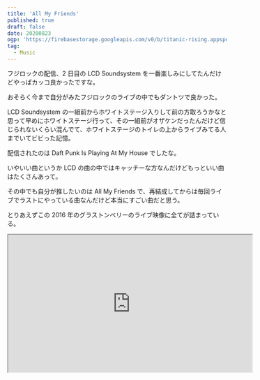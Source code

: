 ```yaml
---
title: 'All My Friends'
published: true
draft: false
date: 20200823
ogp: 'https://firebasestorage.googleapis.com/v0/b/titanic-rising.appspot.com/o/allmyfriends.jpg?alt=media&token=ba6fa7e5-2891-477e-84f2-46db60692e3f'
tag:
  - Music
---
```


フジロックの配信、2 日目の LCD Soundsystem を一番楽しみにしてたんだけどやっぱカッコ良かったですな。

おそらく今まで自分がみたフジロックのライブの中でもダントツで良かった。

LCD Soundsystem の一組前からホワイトステージ入りして前の方取ろうかなと思って早めにホワイトステージ行って、その一組前がオザケンだったんだけど信じられないくらい混んでて、ホワイトステージのトイレの上からライブみてる人までいてビビった記憶。

配信されたのは Daft Punk Is Playing At My House でしたな。

いやいい曲というか LCD の曲の中ではキャッチーな方なんだけどもっといい曲はたくさんあって。

その中でも自分が推したいのは All My Friends で、再結成してからは毎回ライブでラストにやっている曲なんだけど本当にすごい曲だと思う。

とりあえずこの 2016 年のグラストンベリーのライブ映像に全てが詰まっている。

<div
  style={{
    position: 'relative',
    paddingBottom: '56.25%',
    height: 0,
    overflow: 'hidden',
    maxWidth: '100%',
    marginBottom: '1.5rem',
  }}
>
  <iframe
    width="560"
    height="315"
    src="https://www.youtube.com/embed/ObvLGOE-_Qk"
  />
</div>

まあ曲については書くと長くなるから書かないけど本当に好き。特にラスト。そこまで長いんだけどね…笑

最近流行りの The 1975 の 1st に入っている Sex という曲もこの曲をベースに作られている。歌い出しとか一緒だしね笑。

<BookMark
  url="https://nme-jp.com/news/29653/"
  title="ザ・1975 のマット・ヒーリー、これまでで一番のお気に入りの楽曲を明かす | NME Japan"
/>

最初ライブ映像みたときはそのピアノは打ち込みじゃないのね！！って驚いた。

ちなみにさっきのフジロックのライブ、僕はテンション上がりすぎて携帯を落として水没させて友達と連絡が取れなくなってしまいました。

## グラストンベリー 2016 といえば

チャーチズのローレンが白い衣装で登場してあまりの可愛さに話題になってましたが LCD Soundsystem のジェームスマーフィーもそれに対抗して白衣装だったのかな？？

<BookMark
  href="https://www.bbc.co.uk/programmes/articles/m1LCMVxxzXmGZt7nLZ8KWR/chvrch-s-in-pictures"
  title="BBC Music - Glastonbury, 2016 - CHVRCHΞS"
/>

てかグラストンベリー 2016 のラインナップえぐ過ぎ。ぼくのかんがえたさいきょうのらいんなっぷ状態。

これ ↓ タイムテーブルなんだけどもう逆に困るわね。

<BookMark
  href="https://www.glastonburyfestivals.co.uk/line-up/line-up-2016/"
  title=""
/>

2 日目とかアデルとニューオーダーとジェイムスブレイクと M83 がタイムテーブル被っちゃってるんだけどもうこれどれみても後悔するだろ…

LCD Soundsystem は Coldplay の真裏。本当に贅沢ですな…

まじで日本にまた来て欲しい。

ジェームスマーフィーも日本気に入ってくれたみたいだし！

という話でした。

以上。
